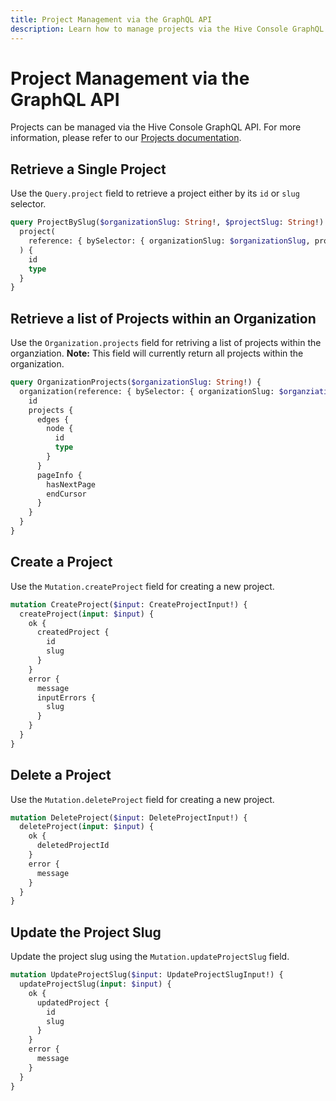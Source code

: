 ```yaml
---
title: Project Management via the GraphQL API
description: Learn how to manage projects via the Hive Console GraphQL API.
---
```


# Project Management via the GraphQL API

Projects can be managed via the Hive Console GraphQL API. For more information, please refer to our
[Projects documentation](/docs/management/projects).

## Retrieve a Single Project

Use the `Query.project` field to retrieve a project either by its `id` or `slug` selector.

```graphql filename="Example: Retrieve a single Project via Slug"
query ProjectBySlug($organizationSlug: String!, $projectSlug: String!) {
  project(
    reference: { bySelector: { organizationSlug: $organizationSlug, projectSlug: $projectSlug } }
  ) {
    id
    type
  }
}
```

## Retrieve a list of Projects within an Organization

Use the `Organization.projects` field for retriving a list of projects within the organziation.
**Note:** This field will currently return all projects within the organization.

```graphql filename="Example: Retrieve a List of Projects within an Organization"
query OrganizationProjects($organizationSlug: String!) {
  organization(reference: { bySelector: { organizationSlug: $organziationSlug } }) {
    id
    projects {
      edges {
        node {
          id
          type
        }
      }
      pageInfo {
        hasNextPage
        endCursor
      }
    }
  }
}
```

## Create a Project

Use the `Mutation.createProject` field for creating a new project.

```graphql filename="Example: Create a Project"
mutation CreateProject($input: CreateProjectInput!) {
  createProject(input: $input) {
    ok {
      createdProject {
        id
        slug
      }
    }
    error {
      message
      inputErrors {
        slug
      }
    }
  }
}
```

## Delete a Project

Use the `Mutation.deleteProject` field for creating a new project.

```graphql filename="Example: Delete a Project"
mutation DeleteProject($input: DeleteProjectInput!) {
  deleteProject(input: $input) {
    ok {
      deletedProjectId
    }
    error {
      message
    }
  }
}
```

## Update the Project Slug

Update the project slug using the `Mutation.updateProjectSlug` field.

```graphql
mutation UpdateProjectSlug($input: UpdateProjectSlugInput!) {
  updateProjectSlug(input: $input) {
    ok {
      updatedProject {
        id
        slug
      }
    }
    error {
      message
    }
  }
}
```
